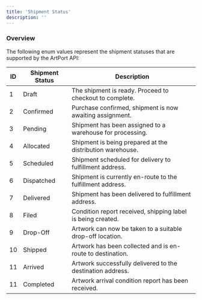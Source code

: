 ```yaml
---
title: 'Shipment Status'
description: ''
---
```


### Overview

The following enum values represent the shipment statuses that are supported by the ArtPort API:

| ID | Shipment Status | Description                                                 |
|----|-----------------|-------------------------------------------------------------|
| 1  | Draft           | The shipment is ready. Proceed to checkout to complete.     |
| 2  | Confirmed       | Purchase confirmed, shipment is now awaiting assignment.    |
| 3  | Pending         | Shipment has been assigned to a warehouse for processing.   |
| 4  | Allocated       | Shipment is being prepared at the distribution warehouse.   |
| 5  | Scheduled       | Shipment scheduled for delivery to fulfillment address.     |
| 6  | Dispatched      | Shipment is currently en-route to the fulfillment address.  |
| 7  | Delivered       | Shipment has been delivered to fulfillment address.         |
| 8  | Filed           | Condition report received, shipping label is being created. |
| 9  | Drop-Off        | Artwork can now be taken to a suitable drop-off location.   |
| 10 | Shipped         | Artwork has been collected and is en-route to destination.  |
| 11 | Arrived         | Artwork successfully delivered to the destination address.  |
| 11 | Completed       | Artwork arrival condition report has been received.         |
